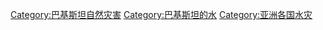 [[Category:巴基斯坦自然灾害|Category:巴基斯坦自然灾害]]
[[Category:巴基斯坦的水|Category:巴基斯坦的水]]
[[Category:亚洲各国水灾|Category:亚洲各国水灾]]